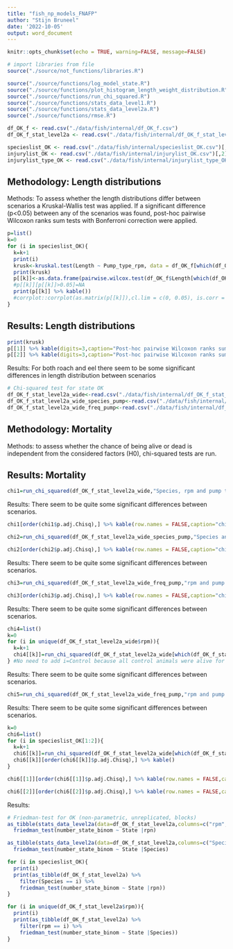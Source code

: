 ```yaml
---
title: "fish_np_models_FNAFP"
author: "Stijn Bruneel"
date: '2022-10-05'
output: word_document
---
```


```r
knitr::opts_chunk$set(echo = TRUE, warning=FALSE, message=FALSE)
```

```r
# import libraries from file
source("./source/not_functions/libraries.R")
```

```r

source("./source/functions/log_model_state.R")
source("./source/functions/plot_histogram_length_weight_distribution.R")
source("./source/functions/run_chi_squared.R")
source("./source/functions/stats_data_level1.R")
source("./source/functions/stats_data_level2a.R")
source("./source/functions/rmse.R")
```

```r
df_OK_f <- read.csv("./data/fish/internal/df_OK_f.csv")
df_OK_f_stat_level2a <- read.csv("./data/fish/internal/df_OK_f_stat_level2a.csv")
```

```r
specieslist_OK <- read.csv("./data/fish/internal/specieslist_OK.csv")[,2]
injurylist_OK <- read.csv("./data/fish/internal/injurylist_OK.csv")[,2]
injurylist_type_OK <- read.csv("./data/fish/internal/injurylist_type_OK.csv")[,2]
```

## Methodology: Length distributions

Methods: To assess whether the length distributions differ between scenarios a Kruskal-Wallis test was applied. If a significant difference (p\<0.05) between any of the scenarios was found, post-hoc pairwise Wilcoxon ranks sum tests with Bonferroni correction were applied.

```r
p=list()
k=0
for (i in specieslist_OK){
  k=k+1
  print(i)
  krusk<-kruskal.test(Length ~ Pump_type_rpm, data = df_OK_f[which(df_OK_f$Species==i & df_OK_f$Control=="pump"),])
  print(krusk)
  p[[k]]<-as.data.frame(pairwise.wilcox.test(df_OK_f$Length[which(df_OK_f$Species==i & df_OK_f$Control=="pump")], df_OK_f$Pump_type_rpm[which(df_OK_f$Species==i & df_OK_f$Control=="pump")],p.adjust.method = "bonferroni")$p.value)
  #p[[k]][p[[k]]>0.05]=NA
  print(p[[k]] %>% kable())
  #corrplot::corrplot(as.matrix(p[[k]]),cl.lim = c(0, 0.05), is.corr = FALSE,main=i)
}
```

## Results: Length distributions

```r
print(krusk)
p[[1]] %>% kable(digits=3,caption="Post-hoc pairwise Wilcoxon ranks sum tests with Bonferroni correction for differences in length distributions between scenarios for roach")
p[[2]] %>% kable(digits=3,caption="Post-hoc pairwise Wilcoxon ranks sum tests with Bonferroni correction for differences in length distributions between scenarios for eel")
```

Results: For both roach and eel there seem to be some significant differences in length distribution between scenarios

```r
# Chi-squared test for state OK
df_OK_f_stat_level2a_wide<-read.csv("./data/fish/internal/df_OK_f_stat_level2a_wide.csv")[,-c(1)]
df_OK_f_stat_level2a_wide_species_pump<-read.csv("./data/fish/internal/df_OK_f_stat_level2a_wide_species_pump.csv")[,-1]
df_OK_f_stat_level2a_wide_freq_pump<-read.csv("./data/fish/internal/df_OK_f_stat_level2a_wide_freq_pump.csv")[,-1]
```

## Methodology: Mortality

Methods: to assess whether the chance of being alive or dead is independent from the considered factors (H0), chi-squared tests are run.

## Results: Mortality

```r
chi1=run_chi_squared(df_OK_f_stat_level2a_wide,"Species, rpm and pump type",1)
```

Results: There seem to be quite some significant differences between scenarios.

```r
chi1[order(chi1$p.adj.Chisq),] %>% kable(row.names = FALSE,caption="chi-squared tests to assess differences in mortality between scenarios (species-screw-rpm-control)")
```

```r
chi2=run_chi_squared(df_OK_f_stat_level2a_wide_species_pump,"Species and pump type",1)
```

```r
chi2[order(chi2$p.adj.Chisq),] %>% kable(row.names = FALSE,caption="chi-squared tests to assess differences in mortality between scenarios (species-screw-control)")
```

Results: There seem to be quite some significant differences between scenarios.

```r
chi3=run_chi_squared(df_OK_f_stat_level2a_wide_freq_pump,"rpm and pump type",1)
```

```r
chi3[order(chi3$p.adj.Chisq),] %>% kable(row.names = FALSE,caption="chi-squared tests to assess differences in mortality between scenarios (screw-rpm-control)")
```

Results: There seem to be quite some significant differences between scenarios.

```r
chi4=list()
k=0
for (i in unique(df_OK_f_stat_level2a_wide$rpm)){
  k=k+1
  chi4[[k]]=run_chi_squared(df_OK_f_stat_level2a_wide[which(df_OK_f_stat_level2a_wide$rpm==i),],"Species and pump type",1)
} #No need to add i=Control because all control animals were alive for all species. Including it generates an error.
```

Results: There seem to be quite some significant differences between scenarios.

```r
chi5=run_chi_squared(df_OK_f_stat_level2a_wide_freq_pump,"rpm and pump type",1)
```

Results: There seem to be quite some significant differences between scenarios.

```r
k=0
chi6=list()
for (i in specieslist_OK[1:2]){
  k=k+1
  chi6[[k]]=run_chi_squared(df_OK_f_stat_level2a_wide[which(df_OK_f_stat_level2a_wide$Species==i),],"rpm and pump type",1)
  chi6[[k]][order(chi6[[k]]$p.adj.Chisq),] %>% kable()
}
```

```r
chi6[[1]][order(chi6[[1]]$p.adj.Chisq),] %>% kable(row.names = FALSE,caption="chi-squared tests to assess differences in mortality between scenarios (screw-rpm-control) for eel")
```

```r
chi6[[2]][order(chi6[[2]]$p.adj.Chisq),] %>% kable(row.names = FALSE,caption="chi-squared tests to assess differences in mortality between scenarios (screw-rpm-control) for roach")
```

Results:

```r
# Friedman-test for OK (non-parametric, unreplicated, blocks)
as_tibble(stats_data_level2a(data=df_OK_f_stat_level2a,columns=c("rpm", "Pump_type", "State"))) %>% 
  friedman_test(number_state_binom ~ State |rpn)

as_tibble(stats_data_level2a(data=df_OK_f_stat_level2a,columns=c("Species", "Pump_type", "State"))) %>% 
  friedman_test(number_state_binom ~ State |Species)

for (i in specieslist_OK){
  print(i)
  print(as_tibble(df_OK_f_stat_level2a) %>% 
    filter(Species == i) %>%
    friedman_test(number_state_binom ~ State |rpn))
}

for (i in unique(df_OK_f_stat_level2a$rpm)){
  print(i)
  print(as_tibble(df_OK_f_stat_level2a) %>% 
    filter(rpm == i) %>%
    friedman_test(number_state_binom ~ State |Species))
}
```

